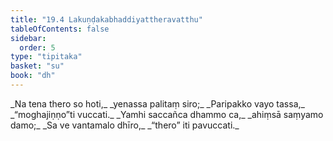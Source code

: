 ```yaml
---
title: "19.4 Lakuṇḍakabhaddiyattheravatthu"
tableOfContents: false
sidebar:
  order: 5
type: "tipitaka"
basket: "su"
book: "dh"
---
```



<DynamicBreadcrumb />

<Division number="260" book="dh" bookNo="18" page="51">

<Paragraph number="281" type="verses" book="dh">
_Na tena thero so hoti,_  
_yenassa palitaṃ siro;_  
_Paripakko vayo tassa,_  
_“moghajiṇṇo”ti vuccati._  

</Paragraph>

</Division>
<Division number="261" book="dh" bookNo="18" page="51">

<Paragraph number="282" type="verses" book="dh">
_Yamhi saccañca dhammo ca,_  
_ahiṃsā saṃyamo damo;_  
_Sa ve vantamalo dhīro,_  
_“thero” iti pavuccati._
</Paragraph>
</Division>